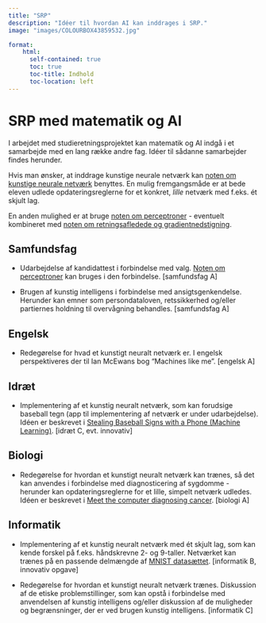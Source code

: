 ```yaml
---
title: "SRP"
description: "Idéer til hvordan AI kan inddrages i SRP."
image: "images/COLOURBOX43859532.jpg"

format:
    html: 
      self-contained: true
      toc: true
      toc-title: Indhold
      toc-location: left
---
```



# SRP med matematik og AI

I arbejdet med studieretningsprojektet kan matematik og AI indgå i et samarbejde med en lang række andre fag. Idéer til sådanne samarbejder findes herunder.

Hvis man ønsker, at inddrage kunstige neurale netværk kan [noten om kunstige neurale netværk](../neurale_net-note/neurale_net-note.qmd) benyttes. En mulig fremgangsmåde er at bede eleven udlede opdateringsreglerne for et konkret, *lille* netværk med f.eks. ét skjult lag.

En anden mulighed er at bruge [noten om perceptroner](../perceptron-note/perceptron-note.qmd) - eventuelt kombineret med [noten om retningsafledede og gradientnedstigning](../retningsafledede/retningsafledede.qmd).

## Samfundsfag

+ Udarbejdelse af kandidattest i forbindelse med valg. [Noten om perceptroner](../perceptron-note/perceptron-note.qmd) kan bruges i den forbindelse. [samfundsfag A]

+ Brugen af kunstig intelligens i forbindelse med ansigtsgenkendelse. Herunder kan emner som persondataloven, retssikkerhed og/eller partiernes holdning til overvågning behandles. [samfundsfag A]


## Engelsk

+ Redegørelse for hvad et kunstigt neuralt netværk er. I engelsk perspektiveres der til Ian McEwans bog "Machines like me". [engelsk A]

## Idræt

+ Implementering af et kunstig neuralt netværk, som kan forudsige baseball tegn (app til implementering af netværk er under udarbejdelse). Idéen er beskrevet i [Stealing Baseball Signs with a Phone (Machine Learning)](https://www.youtube.com/watch?v=PmlRbfSavbI&t=5s). [idræt C, evt. innovativ]

## Biologi

+ Redegørelse for hvordan et kunstigt neuralt netværk kan trænes, så det kan anvendes i forbindelse med diagnosticering af sygdomme - herunder kan opdateringsreglerne for et lille, simpelt netværk udledes. Idéen er beskrevet i [Meet the computer diagnosing cancer](https://www.youtube.com/watch?v=aLSzh_tqwxw&t=140s). [biologi A]

## Informatik

+ Implementering af et kunstig neuralt netværk med ét skjult lag, som kan kende forskel på f.eks. håndskrevne 2- og 9-taller. Netværket kan trænes på en passende delmængde af [MNIST datasættet](https://www.kaggle.com/datasets/oddrationale/mnist-in-csv?resource=download). [informatik B, innovativ opgave]

+ Redegørelse for hvordan et kunstigt neuralt netværk trænes. Diskussion af de etiske problemstillinger, som kan opstå i forbindelse med anvendelsen af kunstig intelligens og/eller diskussion af de muligheder og begrænsninger, der er ved brugen kunstig intelligens. [informatik C]


